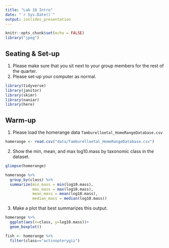 ```yaml
---
title: "Lab 10 Intro"
date: "`r Sys.Date()`"
output: ioslides_presentation
---
```


```r
knitr::opts_chunk$set(echo = FALSE)
library("jpeg")
```

## Seating & Set-up
1. Please make sure that you sit next to your group members for the rest of the quarter.
2. Please set-up your computer as normal.

```r
library(tidyverse)
library(janitor)
library(skimr)
library(naniar)
library(here)
```

## Warm-up
1. Please load the homerange data `Tamburelloetal_HomeRangeDatabase.csv`
```r
homerange <- read.csv("data/Tamburelloetal_HomeRangeDatabase.csv")
```

2. Show the min, mean, and max log10.mass by taxonomic class in the dataset.
```r
glimpse(homerange)
```
```r
homerange %>% 
  group_by(class) %>% 
  summarize(min_mass = min(log10.mass),
            max_mass = max(log10.mass),
            mean_mass = mean(log10.mass),
            median_mass = median(log10.mass))
```

3. Make a plot that best summarizes this output.
```r
homerange %>% 
  ggplot(aes(x=class, y=log10.mass))+
  geom_boxplot()
```
```r
fish <- homerange %>% 
  filter(class=="actinopterygii")
```

